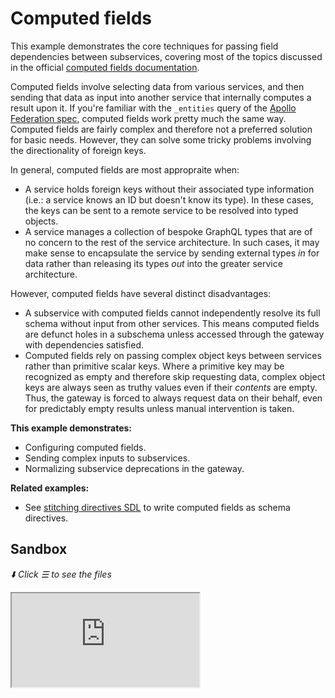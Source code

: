 # Computed fields

This example demonstrates the core techniques for passing field dependencies between subservices,
covering most of the topics discussed in the official
[computed fields documentation](/docs/approaches/type-merging#computed-fields).

Computed fields involve selecting data from various services, and then sending that data as input
into another service that internally computes a result upon it. If you're familiar with the
`_entities` query of the
[Apollo Federation spec](https://www.apollographql.com/docs/federation/federation-spec/#query_entities),
computed fields work pretty much the same way. Computed fields are fairly complex and therefore not
a preferred solution for basic needs. However, they can solve some tricky problems involving the
directionality of foreign keys.

In general, computed fields are most appropraite when:

- A service holds foreign keys without their associated type information (i.e.: a service knows an
  ID but doesn't know its type). In these cases, the keys can be sent to a remote service to be
  resolved into typed objects.
- A service manages a collection of bespoke GraphQL types that are of no concern to the rest of the
  service architecture. In such cases, it may make sense to encapsulate the service by sending
  external types _in_ for data rather than releasing its types _out_ into the greater service
  architecture.

However, computed fields have several distinct disadvantages:

- A subservice with computed fields cannot independently resolve its full schema without input from
  other services. This means computed fields are defunct holes in a subschema unless accessed
  through the gateway with dependencies satisfied.
- Computed fields rely on passing complex object keys between services rather than primitive scalar
  keys. Where a primitive key may be recognized as empty and therefore skip requesting data, complex
  object keys are always seen as truthy values even if their _contents_ are empty. Thus, the gateway
  is forced to always request data on their behalf, even for predictably empty results unless manual
  intervention is taken.

**This example demonstrates:**

- Configuring computed fields.
- Sending complex inputs to subservices.
- Normalizing subservice deprecations in the gateway.

**Related examples:**

- See [stitching directives SDL](/handbook/foundation/stitching-directives-sdl) to write computed
  fields as schema directives.

## Sandbox

_⬇️ Click ☰ to see the files_

<iframe
  src="https://codesandbox.io/embed/github/ardatan/schema-stitching/tree/master/examples/computed-fields?codemirror=1&fontsize=14&initialpath=/graphql&file=/src/gateway.ts&theme=dark"
  className="mt-6 w-full h-[500px] rounded-md"
  title="computed-fields"
  allow="geolocation; microphone; camera; midi; vr; accelerometer; gyroscope; payment; ambient-light-sensor; encrypted-media; usb"
  sandbox="allow-forms allow-modals allow-popups allow-presentation allow-same-origin allow-scripts"
/>

> You can also see the project on GitHub
> [here](https://github.com/ardatan/schema-stitching/tree/master/examples/computed-fields).

The following service is available for interactive queries:

- **Stitched gateway:** listening on 4000/graphql

For simplicity, all subservices in this example are run locally by the gateway server. You could
easily break out any subservice into a standalone remote server following the
[combining local and remote schemas](/handbook/foundation/combining-local-and-remote-schemas)
example.

## Summary

Visit the stitched gateway and try running the following query:

```graphql
query {
  products(upcs: [1, 2, 3, 4]) {
    name
    price
    category {
      name
    }
    metadata {
      __typename
      name
      ... on GeoLocation {
        name
        lat
        lon
      }
      ... on SportsTeam {
        location {
          name
          lat
          lon
        }
      }
      ... on TelevisionSeries {
        season
      }
    }
  }
}
```

The `category` and `metadata` associations come from the Metadata service, and are merged with
Products service data using computed fields (this configuration can also be written using
[schema directives](/handbook/foundation/stitching-directives-sdl)):

```js
merge: {
  Product: {
    fields: {
      category: { selectionSet: '{ categoryId }', computed: true },
      metadata: { selectionSet: '{ metadataIds }', computed: true },
    },
    fieldName: '_products',
    key: ({ categoryId, metadataIds }) => ({ categoryId, metadataIds }),
    argsFromKeys: (keys) => ({ keys }),
  }
}
```

In this pattern, the `category` and `metadata` fields each specify _field-level selection sets_ that
will only be collected from other services when their respective fields are requested. The
additional `computed` setting isolates these fields into a standalone schema that assures the fields
are always requested directly by the gateway with their dependencies provided. Together, the results
of these selection sets are built into an object key and sent off to the Metadata service to be
resolved into its version of the `Product` type.

_metadata schema:_

```graphql
type Product {
  category: Category # @computed(selectionSet: "{ categoryId }")
  metadata: [Metadata] # @computed(selectionSet: "{ metadataIds }")
}

input ProductKey {
  categoryId: ID
  metadataIds: [ID!]
}

type Query {
  _products(keys: [ProductKey!]!): [Product]!
}
```

### Resolving metadata

The `metadata` association is a pretty good candidate for computed fields.

Looking at the way associations are structured, the Products service holds metadata record IDs
without any associated type information. Therefore, the Products service must send these untyped IDs
over to the Metadata service to be resolved into type objects (this is inherently a shortcoming of
the data model&mdash;in a perfect solution, association data would be migrated over to the Metadata
service where both ID and type information is available).

Even if the Products service had all association data available though, there's still some merit in
having the Metadata service _internalize_ the `Product` type rather than _externalizing_ all of its
bespoke Metadata types. Encapsulation of concerns is a valid factor to weigh against implementation
complexity.

### Resolving category

The `catagory` association is needlessly complex using computed fields. It could just as easily use
a [basic foreign key pattern](/handbook/foundation/type-merging-single-records) in the Products
service, which would eliminate the unsightly `categoryId` field from its schema:

_products schema:_

```graphql
type Product {
  ...
  # categoryId: ID << remove this
  category: Category
}

type Category {
  id: ID!
}
```

### Deprecating subservice inconsistencies

One of the biggest shortcomings of computed fields is their inconsistency&mdash;they cannot be
resolved outside of gateway context where their dependencies are satisfied. If you also utilize the
subservice as a standalone GraphQL resource, then computed fields appear as defunct holes in its
schema.

An imperfect solution to this problem is to deprecate all computed fields in the subservice, and
then remove those deprecations in the gateway proxy layer. For example:

_metadata schema:_

```graphql
type Product {
  category: Category @deprecated(reason: "gateway access only")
  metadata: [Metadata] @deprecated(reason: "gateway access only")
}
```

_index.js:_

```js
import { stitchSchemas } from '@graphql-tools/stitch'
import { RemoveObjectFieldDeprecations } from '@graphql-tools/wrap'
import { metadataSchema } from './services/metadata'

stitchSchemas({
  subschemas: [
    {
      schema: metadataSchema,
      transforms: [new RemoveObjectFieldDeprecations('gateway access only')]
    }
  ]
})
```

The `RemoveObjectFieldDeprecations` transform will un-deprecate these fields within the gateway
schema. The subservice-level deprecations at least offer some insight as to why certain fields don't
work when accessed directly.
